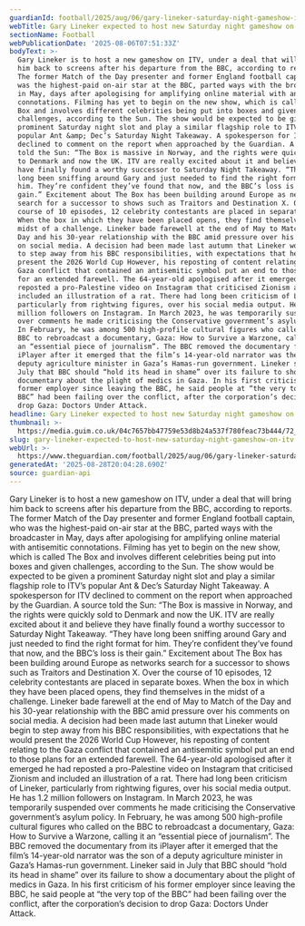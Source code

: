 ```yaml
---
guardianId: football/2025/aug/06/gary-lineker-saturday-night-gameshow-itv-the-box-reports
webTitle: Gary Lineker expected to host new Saturday night gameshow on ITV
sectionName: Football
webPublicationDate: '2025-08-06T07:51:33Z'
bodyText: >-
  Gary Lineker is to host a new gameshow on ITV, under a deal that will bring
  him back to screens after his departure from the BBC, according to reports.
  The former Match of the Day presenter and former England football captain, who
  was the highest-paid on-air star at the BBC, parted ways with the broadcaster
  in May, days after apologising for amplifying online material with antisemitic
  connotations. Filming has yet to begin on the new show, which is called The
  Box and involves different celebrities being put into boxes and given
  challenges, according to the Sun. The show would be expected to be given a
  prominent Saturday night slot and play a similar flagship role to ITV’s
  popular Ant &amp; Dec’s Saturday Night Takeaway. A spokesperson for ITV
  declined to comment on the report when approached by the Guardian. A source
  told the Sun: “The Box is massive in Norway, and the rights were quickly sold
  to Denmark and now the UK. ITV are really excited about it and believe they
  have finally found a worthy successor to Saturday Night Takeaway. “They have
  long been sniffing around Gary and just needed to find the right format for
  him. They’re confident they’ve found that now, and the BBC’s loss is their
  gain.” Excitement about The Box has been building around Europe as networks
  search for a successor to shows such as Traitors and Destination X. Over the
  course of 10 episodes, 12 celebrity contestants are placed in separate boxes.
  When the box in which they have been placed opens, they find themselves in the
  midst of a challenge. Lineker bade farewell at the end of May to Match of the
  Day and his 30-year relationship with the BBC amid pressure over his comments
  on social media. A decision had been made last autumn that Lineker would begin
  to step away from his BBC responsibilities, with expectations that he would
  present the 2026 World Cup However, his reposting of content relating to the
  Gaza conflict that contained an antisemitic symbol put an end to those plans
  for an extended farewell. The 64-year-old apologised after it emerged he had
  reposted a pro-Palestine video on Instagram that criticised Zionism and
  included an illustration of a rat. There had long been criticism of Lineker,
  particularly from rightwing figures, over his social media output. He has 1.2
  million followers on Instagram. In March 2023, he was temporarily suspended
  over comments he made criticising the Conservative government’s asylum policy.
  In February, he was among 500 high-profile cultural figures who called on the
  BBC to rebroadcast a documentary, Gaza: How to Survive a Warzone, calling it
  an “essential piece of journalism”. The BBC removed the documentary from its
  iPlayer after it emerged that the film’s 14-year-old narrator was the son of a
  deputy agriculture minister in Gaza’s Hamas-run government. Lineker said in
  July that BBC should “hold its head in shame” over its failure to show a
  documentary about the plight of medics in Gaza. In his first criticism of his
  former employer since leaving the BBC, he said people at “the very top of the
  BBC” had been failing over the conflict, after the corporation’s decision to
  drop Gaza: Doctors Under Attack.
headline: Gary Lineker expected to host new Saturday night gameshow on ITV
thumbnail: >-
  https://media.guim.co.uk/04c7657bb47759e53d8b24a537f780feac73b444/72_0_4336_3469/500.jpg
slug: gary-lineker-expected-to-host-new-saturday-night-gameshow-on-itv
webUrl: >-
  https://www.theguardian.com/football/2025/aug/06/gary-lineker-saturday-night-gameshow-itv-the-box-reports
generatedAt: '2025-08-28T20:04:28.690Z'
source: guardian-api
---
```

Gary Lineker is to host a new gameshow on ITV, under a deal that will bring him back to screens after his departure from the BBC, according to reports. The former Match of the Day presenter and former England football captain, who was the highest-paid on-air star at the BBC, parted ways with the broadcaster in May, days after apologising for amplifying online material with antisemitic connotations. Filming has yet to begin on the new show, which is called The Box and involves different celebrities being put into boxes and given challenges, according to the Sun. The show would be expected to be given a prominent Saturday night slot and play a similar flagship role to ITV’s popular Ant &amp; Dec’s Saturday Night Takeaway. A spokesperson for ITV declined to comment on the report when approached by the Guardian. A source told the Sun: “The Box is massive in Norway, and the rights were quickly sold to Denmark and now the UK. ITV are really excited about it and believe they have finally found a worthy successor to Saturday Night Takeaway. “They have long been sniffing around Gary and just needed to find the right format for him. They’re confident they’ve found that now, and the BBC’s loss is their gain.” Excitement about The Box has been building around Europe as networks search for a successor to shows such as Traitors and Destination X. Over the course of 10 episodes, 12 celebrity contestants are placed in separate boxes. When the box in which they have been placed opens, they find themselves in the midst of a challenge. Lineker bade farewell at the end of May to Match of the Day and his 30-year relationship with the BBC amid pressure over his comments on social media. A decision had been made last autumn that Lineker would begin to step away from his BBC responsibilities, with expectations that he would present the 2026 World Cup However, his reposting of content relating to the Gaza conflict that contained an antisemitic symbol put an end to those plans for an extended farewell. The 64-year-old apologised after it emerged he had reposted a pro-Palestine video on Instagram that criticised Zionism and included an illustration of a rat. There had long been criticism of Lineker, particularly from rightwing figures, over his social media output. He has 1.2 million followers on Instagram. In March 2023, he was temporarily suspended over comments he made criticising the Conservative government’s asylum policy. In February, he was among 500 high-profile cultural figures who called on the BBC to rebroadcast a documentary, Gaza: How to Survive a Warzone, calling it an “essential piece of journalism”. The BBC removed the documentary from its iPlayer after it emerged that the film’s 14-year-old narrator was the son of a deputy agriculture minister in Gaza’s Hamas-run government. Lineker said in July that BBC should “hold its head in shame” over its failure to show a documentary about the plight of medics in Gaza. In his first criticism of his former employer since leaving the BBC, he said people at “the very top of the BBC” had been failing over the conflict, after the corporation’s decision to drop Gaza: Doctors Under Attack.
